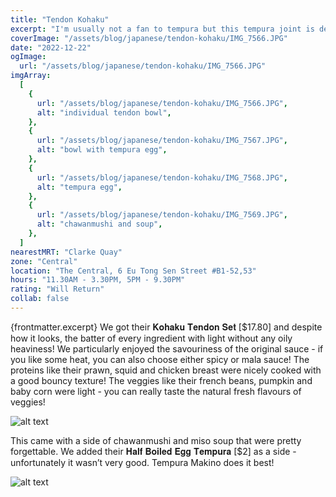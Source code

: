 ```yaml
---
title: "Tendon Kohaku"
excerpt: "I'm usually not a fan to tempura but this tempura joint is definitely one I will return too again!"
coverImage: "/assets/blog/japanese/tendon-kohaku/IMG_7566.JPG"
date: "2022-12-22"
ogImage:
  url: "/assets/blog/japanese/tendon-kohaku/IMG_7566.JPG"
imgArray:
  [
    {
      url: "/assets/blog/japanese/tendon-kohaku/IMG_7566.JPG",
      alt: "individual tendon bowl",
    },
    {
      url: "/assets/blog/japanese/tendon-kohaku/IMG_7567.JPG",
      alt: "bowl with tempura egg",
    },
    {
      url: "/assets/blog/japanese/tendon-kohaku/IMG_7568.JPG",
      alt: "tempura egg",
    },
    {
      url: "/assets/blog/japanese/tendon-kohaku/IMG_7569.JPG",
      alt: "chawanmushi and soup",
    },
  ]
nearestMRT: "Clarke Quay"
zone: "Central"
location: "The Central, 6 Eu Tong Sen Street #B1-52,53"
hours: "11.30AM - 3.30PM, 5PM - 9.30PM"
rating: "Will Return"
collab: false
---
```


{frontmatter.excerpt} We got their 𝐊𝐨𝐡𝐚𝐤𝐮 𝐓𝐞𝐧𝐝𝐨𝐧 𝐒𝐞𝐭 [$17.80] and despite how it looks, the batter of every ingredient with light without any oily heaviness! We particularly enjoyed the savouriness of the original sauce - if you like some heat, you can also choose either spicy or mala sauce! The proteins like their prawn, squid and chicken breast were nicely cooked with a good bouncy texture! The veggies like their french beans, pumpkin and baby corn were light - you can really taste the natural fresh flavours of veggies!

![alt text](/assets/blog/japanese/tendon-kohaku/IMG_7569.JPG)

This came with a side of chawanmushi and miso soup that were pretty forgettable. We added their 𝐇𝐚𝐥𝐟 𝐁𝐨𝐢𝐥𝐞𝐝 𝐄𝐠𝐠 𝐓𝐞𝐦𝐩𝐮𝐫𝐚 [$2] as a side - unfortunately it wasn’t very good. Tempura Makino does it best!

![alt text](/assets/blog/japanese/tendon-kohaku/IMG_7568.JPG)
